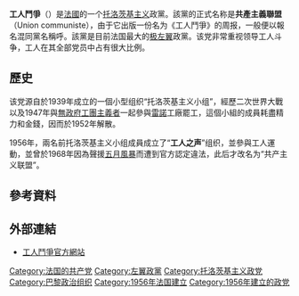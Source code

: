 {{Infobox political party
|colorcode={{Party meta/color/工人鬥爭 (法國)}}
|name = 工人鬥爭
|native_name = Lutte ouvrière
|party_logo = File:Logo Lutte Ouvrière.svg
|发言人 = [[娜塔莉·阿尔托|娜塔莉·阿尔托]]
|foundation = 1956年
|ideology = [[共產主義|共產主義]]<br>[[社会主义|社会主义]]<br>[[馬克思主義|馬克思主義]]<br>[[列宁主义|列宁主义]]<br>[[托洛茨基主義|托洛茨基主義]]
|position=[[极左翼|极左翼]]
|membership=8000<ref>[https://www.upr.fr/actualite/france/la-tres-instructive-publication-des-comptes-2017-des-partis-politiques-par-la-cnccfp-lupr-le-plus-grand-parti-independant-de-france-et-le-3e-par-le-nombre-dadherents/ La très instructive publication des comptes 2017 des partis politiques par la CNCCFP] 2019年1月25日</ref>
|membership_year=2018年
|european =
|international = [[国际主义共产主义联盟|国际主义共产主义联盟]]
|党报=《工人斗争》
|colours = [[紅色|紅色]]
|headquarters = [[巴黎|巴黎]]
|website = http://www.lutte-ouvriere.org
|country=法国
}}

'''工人鬥爭'''（{{lang-fr|Lutte ouvrière，缩写为LO}}）是[[法國|法國]]的一个[[托洛茨基主义|托洛茨基主义]]政黨。該黨的正式名称是'''共產主義聯盟'''（Union communiste），由于它出版一份名为《工人鬥爭》的周报，一般便以報名混同黨名稱呼。該黨是目前法国最大的[[极左翼|极左翼]]政黨。该党非常重视领导工人斗争，工人在其全部党员中占有很大比例。

== 歷史 ==
该党源自於1939年成立的一個小型组织“托洛茨基主义小组”，經歷二次世界大戰以及1947年與[[無政府工團主義|無政府工團主義者]]一起參與[[雷諾|雷諾]]工廠罷工，這個小組的成員耗盡精力和金錢，因而於1952年解散。

1956年，兩名前托洛茨基主义小组成員成立了“'''工人之声'''”组织，並參與工人運動，並曾於1968年因為聲援[[五月風暴|五月風暴]]而遭到官方認定違法，此后才改名为“共产主义联盟”。

== 參考資料 ==
{{reflist}}

==外部連結==
* [http://www.lutte-ouvriere.org 工人鬥爭官方網站] {{Wayback|url=http://www.lutte-ouvriere.org/ |date=20110101184307 }}

{{法國政黨}}
{{Communist-party-stub}}
[[Category:法国的共产党|Category:法国的共产党]]
[[Category:左翼政黨|Category:左翼政黨]]
[[Category:托洛茨基主义政党|Category:托洛茨基主义政党]]
[[Category:巴黎政治组织|Category:巴黎政治组织]]
[[Category:1956年法国建立|Category:1956年法国建立]]
[[Category:1956年建立的政党|Category:1956年建立的政党]]